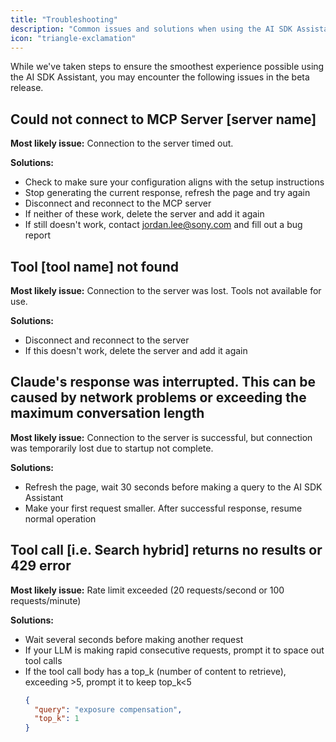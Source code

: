 ```yaml
---
title: "Troubleshooting"
description: "Common issues and solutions when using the AI SDK Assistant"
icon: "triangle-exclamation"
---
```


While we've taken steps to ensure the smoothest experience possible using the AI SDK Assistant, you may encounter the following issues in the beta release.

## Could not connect to MCP Server [server name]

**Most likely issue:** Connection to the server timed out.

**Solutions:**
- Check to make sure your configuration aligns with the setup instructions
- Stop generating the current response, refresh the page and try again
- Disconnect and reconnect to the MCP server
- If neither of these work, delete the server and add it again
- If still doesn't work, contact jordan.lee@sony.com and fill out a bug report

## Tool [tool name] not found

**Most likely issue:** Connection to the server was lost. Tools not available for use.

**Solutions:**
- Disconnect and reconnect to the server
- If this doesn't work, delete the server and add it again

## Claude's response was interrupted. This can be caused by network problems or exceeding the maximum conversation length

**Most likely issue:** Connection to the server is successful, but connection was temporarily lost due to startup not complete.

**Solutions:**
- Refresh the page, wait 30 seconds before making a query to the AI SDK Assistant
- Make your first request smaller. After successful response, resume normal operation

## Tool call [i.e. Search hybrid] returns no results or 429 error

**Most likely issue:** Rate limit exceeded (20 requests/second or 100 requests/minute)

**Solutions:**
- Wait several seconds before making another request
- If your LLM is making rapid consecutive requests, prompt it to space out tool calls
- If the tool call body has a top_k (number of content to retrieve), exceeding >5, prompt it to keep top_k<5
  ```json
  {
    "query": "exposure compensation",
    "top_k": 1
  }
  ```
